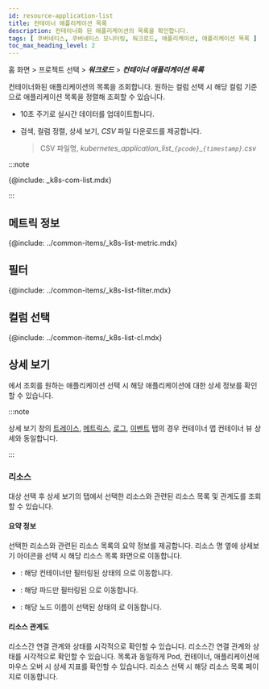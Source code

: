 ```yaml
---
id: resource-application-list
title: 컨테이너 애플리케이션 목록
description: 컨테이너화 된 애플리케이션의 목록을 확인합니다.
tags: [ 쿠버네티스, 쿠버네티스 모니터링, 워크로드, 애플리케이션, 애플리케이션 목록 ]
toc_max_heading_level: 2
---
```


홈 화면 > 프로젝트 선택 > ***워크로드*** > ***컨테이너 애플리케이션 목록***

컨테이너화된 애플리케이션의 목록을 조회합니다. 원하는 컬럼 선택 시 해당 컬럼 기준으로 애플리케이션 목록을 정렬해 조회할 수 있습니다. 

<ImgLang img='k8s-app-list.png' desc='애플리케이션 목록' />

* 10초 주기로 실시간 데이터를 업데이트합니다.

* 검색, 컬럼 정렬, 상세 보기, *CSV* 파일 다운로드를 제공합니다.

  > CSV 파일명, *kubernetes\_application\_list\_`{pcode}`\_`{timestamp}`.csv*

:::note 

{@include: _k8s-com-list.mdx} 

:::

## 메트릭 정보

{@include: ../common-items/_k8s-list-metric.mdx} 

## 필터

{@include: ../common-items/_k8s-list-filter.mdx}

## 컬럼 선택 

{@include: ../common-items/_k8s-list-cl.mdx}

## 상세 보기 

<Cmdname sid="containerizedAppList" className="uitext" />에서 조회를 원하는 애플리케이션 선택 시 해당 애플리케이션에 대한 상세 정보를 확인할 수 있습니다.

:::note 

상세 보기 창의 [트레이스](container-map-trace), [메트릭스](container-map-metrics), [로그](container-map-log), [이벤트](container-map-event) 탭의 경우 컨테이너 맵 컨테이너 뷰 상세와 동일합니다.

:::

### 리소스 

대상 선택 후 상세 보기의 <Cmdname sid="resource" className="uitext" /> 탭에서 선택한 리소스와 관련된 리소스 목록 및 관계도를 조회할 수 있습니다. 

<ImgLang img='k8s-app-list-detail.png' desc='애플리케이션 목록' />

#### 요약 정보

선택한 리소스와 관련된 리소스 목록의 요약 정보를 제공합니다. 리소스 명 옆에 상세보기 아이콘을 선택 시 해당 리소스 목록 화면으로 이동합니다. 

* <Cmdname sid="container" className="uitext" />: 해당 컨테이너만 필터링된 상태의 <Cmdname sid="container_list" className="uitext" />으로 이동합니다. 

* <Cmdname sid="podName" className="uitext" />: 해당 파드만 필터링된 <Cmdname sid="podList" className="uitext" />으로 이동합니다. 

* <Cmdname sid="node" className="uitext" />: 해당 노드 이름이 선택된 상태의 <Cmdname sid="node_detail" className="uitext" />로 이동합니다. 

#### 리소스 관계도 

리소스간 연결 관계와 상태를 시각적으로 확인할 수 있습니다. 리소스간 연결 관계와 상태를 시각적으로 확인할 수 있습니다. 목록과 동일하게 Pod, 컨테이너, 애플리케이션에 마우스 오버 시 상세 지표를 확인할 수 있습니다. 리소스 선택 시 해당 리소스 목록 페이지로 이동합니다.
